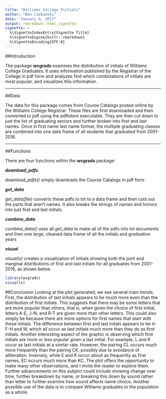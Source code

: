 ```yaml
---
title: "Williams College Initials"
author: "Ben Czekanski"
date: "January 9, 2017"
output: rmarkdown::html_vignette
vignette: >
  %\VignetteIndexEntry{Vignette Title}
  %\VignetteEngine{knitr::rmarkdown}
  %\VignetteEncoding{UTF-8}
---
```


##Introduction

The package __wcgrads__ examines the distribution of initials of Williams College Graduates. It uses information published by the Registrar of the College in pdf form and analyzes find which combinations of initials are most popular, and visualizes this information.

---

##Data

The data for this package comes from Course Catalogs posted online by the Williams College Registrar. These files are first downloaded and then converted to pdf using the pdftotext executable. They are then cut down to just the list of graduating seniors and further broken into first and last names. Once in first name last name format, the multiple graduating classes are combined into one data frame of all students that graduated from 2001-2016.

---

##Functions

There are four functions within the __wcgrads__ package:

**_download_pdfs_**

_download_pdfs()_ simply downloads the Course Catalogs in pdf form

**_get_data_**

_get_data(file)_ converts these pdfs to txt to a data frame and then cuts out the parts that aren't names. It also breaks the strings of names and honors into just first and last initials.

**_combine_data_**

_combine_data()_ uses all _get_data_ to make all of the pdfs into txt documents and then one large, cleaned data frame of all the initials and graduation years

**_visual_**

_visual(x)_ creates a visualization of initials showing both the joint and marginal distributions of first and last initials for all graduates from 2001-2016, as shown below.

```r
library(wcgrads)
visual(x)
```

##Conclusion
Looking at the plot generated, we see several main trends. First, the distribution of last initials appears to be much more even than the distribution of first initials. This suggests that there may be some letters that are more popular than others, that is, when given the choice of first initial, letters A-E, J-N, and R-T are given more than other letters. This could also simply be because there are more options for first names that start with these initials. The difference between first and last initals appears to be in F-H and W, which all occur as last initials much more than they do as first initials. Another interesting aspect of the graphic is observing which first initials are more or less popular given a last initial. For example, L and K occur as last initials at a similar rate. However, the pairing CL occurs much more frequently than the pairing CK, possibly due to avoidance of alliteration. Inversely, while E and K occur about as frequently as first names, EC occurs much more than KC. The plot offers the opportunity to make many other observations, and I invite the reader to explore them. Further advancements on this subject could include showing change over time, further breakdown by name, or breaking this down by sound rather than letter to further examine how sound affects name choice. Another possible use of the data is to compare Williams graduates to the population as a whole. 
